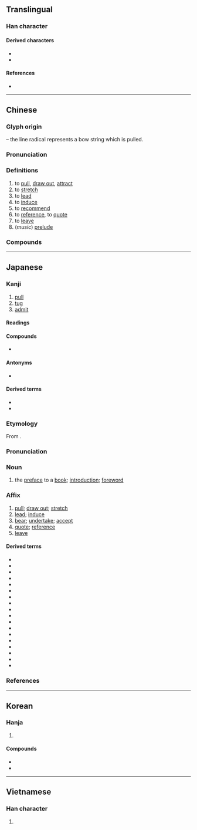 {{character info}}
==Translingual==
{{stroke order|strokes=4}}

===Han character===
{{Han char|rn=57|rad=弓|as=01|sn=4|four=12200|canj=NL|ids=⿰弓丨}}

====Derived characters====
* {{l|mul|[[𠇁]], [[吲]], [[𡛅]], [[𢏄]], [[𢪉]], [[𪵰]], [[𣏖]], [[䏖]], [[𫸬]], [[䀕]], [[矧]], [[粌]],  [[紖]]([[纼]]), [[𦙢]], [[蚓]], [[𠒒]], [[訠]], [[𮚵]], [[𧿯]], [[𨈧]], [[𮝅]], [[鈏]], [[靷]], [[𮡕]], [[𫙒]]}}
* {{l|mul|[[𭚭]], [[𫸷]], [[𠀓]], [[𬻏]], [[𡗵]], [[䒡]], [[䇙]], [[㽼]]}}

====References====
* {{Han ref|kx=0356.080|dkj=09699|dj=0672.010|hdz=20988.050|uh=5F15|ud=24341|bh=A4DE|bd=42206}}

----

==Chinese==
{{zh-forms}}

===Glyph origin===
{{Han etym}}
{{Han compound|弓|丨|ls=ic|t1=bow|t2=line}} – the line radical represents a bow string which is pulled.

===Pronunciation===
{{zh-pron
|m=yǐn
|m-s=
|c=jan5
|c-t=
|g=
|h=pfs=yîn/yín;gd=in3
|j=
|mb=
|md=īng
|mn=xm,zz:íⁿ/ml,jj,tw:ín
|mn_note=íⁿ - vernacular; ín - literary
|mn-t=ing2
|w=
|x=
|mc=y
|oc=y
|ma=
|cat=v
}}

===Definitions===
{{zh-hanzi}}

# to [[pull]], [[draw out]], [[attract]]
# to [[stretch]]
# to [[lead]]
# to [[induce]]
# to [[recommend]]
# to [[reference]], to [[quote]]
# to [[leave]]
# (''music'') [[prelude]]

===Compounds===
{{zh-der|交引|做引線|公引|勾大引小|勾引|升引|名高引謗|吸引|吸引力|呼朋引伴|呼朋引類|噴射引擎|地心引力|執引|外引|奉引|尋引|導引|導引之術|導引大全|導引系統|導引胎息|小引|引子|引人|引人側目|引人入勝|引人注目|引人矚目|引人遐思|引人非議|引介|引以為傲|引以為戒|引以為榮|引以為鑑|引以為鑒|引以自豪|引信|引光奴|引入歧途|引兵|引分|引力|引動|引吭|引吭高歌|引咎|引咎自責|引咎責躬|引咎辭職|引商刻羽|引喻失義|引地|引嫌|引子|引對|引導|引布|引年|引得|引慝|引手|引接|引擎|引據|引數|引文|引服|引枕|引柴|引格|引橋|引氣|引水|引水人|引水入牆|引水權|引決|引河|引流|引渡|引渡法|引港|引滿|引潮力|引火|引火燒身|引火線|引火自焚|引火點|引燃|引爆|引狗入寨|引狼入室|引玉之磚|引產|引用|引申|引申義|引疾|引發|引發物質|引磬|引票|引稅|引種|引經據典|引經據古|引線|引線穿針|引繩批根|引繩排根|引而不發|引臂|引致|引航|引薦|引虎自衛|引號|引袋|引見|引言|引誘|引課|引調|引證|引起|引足救經|引路|引路人|引路幡|引軍|引述|引退|引逗|引進|引道|引避|引邁|引重|引錐刺股|引領|引領企踵|引領而望|引頭|引頸|引頸受戮|引頸受死|引頸就戮|引頸翹望|引類呼朋|引風吹火|引首|引首章|引騶|引鬥|引鬼上門|引魂旛|徵引|扶引|拋磚引玉|招引|招蜂引蝶|指引|接引|援引|搜尋引擎|摘引|擢引|攀親引戚|救經引足|文引|旁徵博引|日引月長|曠日引久|曠日引月|曳引機|曳引車|款引|歸向導引|汲引|汽油引擎|燒紙引鬼|牽引|牽引機|牽引療法|王引之|發引|萬有引力|稱引|穿壁引光|穿針引線|箜篌引|索引|網路索引|翹足引領|翹首引領|茶引|薦引|藥引子|虛引猿泣|誘引|調引|證引|資料索引|超然自引|超然遠引|路引|辟引|逗引|道引|遠引曲喻|遠引深潛|鈔引|錢引|霹靂引|高翔遠引|高蹈遠引|髮引千鈞|鬥引|鹽引|東引|引出}}

{{zh-cat|Music|Intermediate}}

----

==Japanese==

===Kanji===
{{ja-kanji|grade=2|rs=弓01}}

# [[pull]]
# [[tug]]
# [[admit]]

====Readings====
{{ja-readings
|goon=いん
|kanon=いん
|kun=ひ-く, ひ-ける
|nanori=のぶ, ひき, ひさ
}}

====Compounds====
* {{ja-r|割%引|わり%びき}}

====Antonyms====
* {{l|ja|押||push}}

====Derived terms====
* {{ja-r|引く|ひく}}
* {{ja-r|引っ掻く|ひっかく}}

===Etymology===
{{ja-kanjitab|いん|yomi=on}}
From {{der|ja|ltc|sort=いん|-}} {{ltc-l|引}}.

===Pronunciation===
{{ja-pron|いん|acc=1|acc_ref=DJR|y=on}}

===Noun===
{{ja-noun|いん}}

# the [[preface]] to a [[book]]; [[introduction]]; [[foreword]]

===Affix===
{{ja-pos|affix|いん}}

# [[pull]]; [[draw out]]; [[stretch]]
# [[lead]]; [[induce]]
# [[bear]]; [[undertake]]; [[accept]]
# [[quote]]; [[reference]]
# [[leave]]

====Derived terms====
{{der-top}}
* {{ja-r|引%見|いん%けん}}
* {{ja-r|引%水|いん%すい}}
* {{ja-r|引%責|いん%せき}}
* {{ja-r|引%導|いん%どう}}
* {{ja-r|引%退|いん%たい}}
* {{ja-r|引%用|いん%よう}}
* {{ja-r|引%力|いん%りょく}}
* {{ja-r|延%引|えん%いん}}
* {{ja-r|我%田%引%水|が%でん%いん%すい}}
* {{ja-r|吸%引|きゅう%いん}}
* {{ja-r|牽%引|けん%いん}}
* {{ja-r|拘%引|こう%いん}}
* {{ja-r|勾%引|こう%いん}}
* {{ja-r|強%引|ごう%いん}}
* {{ja-r|索%引|さく%いん}}
* {{ja-r|承%引|しょう%いん}}
* {{ja-r|導%引|どう%いん}}
* {{ja-r|誘%引|ゆう%いん}}
{{der-bottom}}

===References===
<references/>

----

==Korean==

===Hanja===
{{ko-hanja|끌다|끌|인}}

# {{hanja form of|인|[[pull]]}}

====Compounds====
* {{ko-l|견인차|[[tow truck]]|牽引車}}
* {{ko-l|유인|[[attraction]]|誘引}}

----

==Vietnamese==

===Han character===
{{vi-readings|reading=dẫn, dợn, giỡn, dận, giận|rs=弓01}}

# {{rfdef|vi|sort=弓01}}